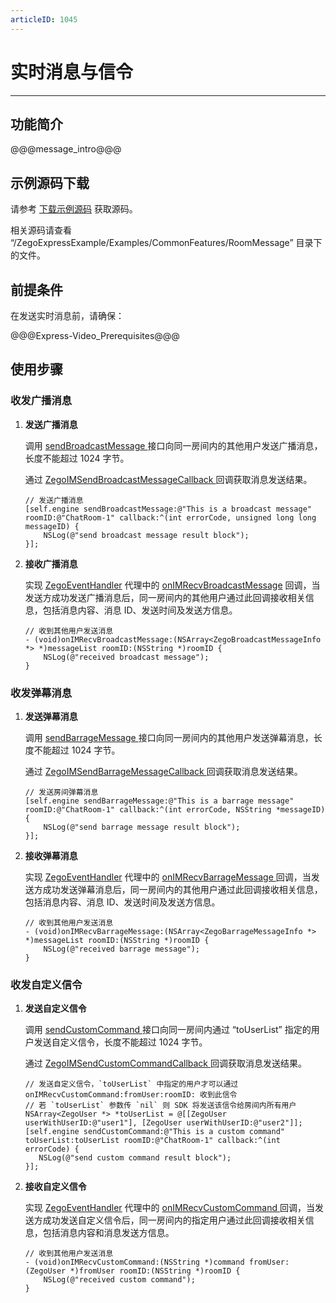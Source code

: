 ```yaml
---
articleID: 1045
---
```

# 实时消息与信令
- - -

## 功能简介

@@@message_intro@@@


## 示例源码下载

请参考 [下载示例源码](!DownloadDemo/DownloadDemo) 获取源码。

相关源码请查看 “/ZegoExpressExample/Examples/CommonFeatures/RoomMessage” 目录下的文件。

## 前提条件

在发送实时消息前，请确保：

@@@Express-Video_Prerequisites@@@

## 使用步骤

### 收发广播消息

1. **发送广播消息**

    调用 [sendBroadcastMessage ](/zh/api?doc=Express_Video_SDK_API~ObjectiveC_ios~class~zego-express-engine#send-broadcast-message-room-id-callback) 接口向同一房间内的其他用户发送广播消息，长度不能超过 1024 字节。

    通过 [ZegoIMSendBroadcastMessageCallback ](@ZegoIMSendBroadcastMessageCallback) 回调获取消息发送结果。

    ```objc
    // 发送广播消息
    [self.engine sendBroadcastMessage:@"This is a broadcast message" roomID:@"ChatRoom-1" callback:^(int errorCode, unsigned long long messageID) {
        NSLog(@"send broadcast message result block");
    }];
    ```

2. **接收广播消息**

    实现 [ZegoEventHandler](@-ZegoEventHandler) 代理中的 [onIMRecvBroadcastMessage](@onIMRecvBroadcastMessage) 回调，当发送方成功发送广播消息后，同一房间内的其他用户通过此回调接收相关信息，包括消息内容、消息 ID、发送时间及发送方信息。

    ```objc
    // 收到其他用户发送消息
    - (void)onIMRecvBroadcastMessage:(NSArray<ZegoBroadcastMessageInfo *> *)messageList roomID:(NSString *)roomID {
        NSLog(@"received broadcast message");
    }
    ```

### 收发弹幕消息

1. **发送弹幕消息**

    调用 [sendBarrageMessage ](/zh/api?doc=Express_Video_SDK_API~ObjectiveC_ios~class~zego-express-engine#send-barrage-message-room-id-callback) 接口向同一房间内的其他用户发送弹幕消息，长度不能超过 1024 字节。

    通过 [ZegoIMSendBarrageMessageCallback ](@ZegoIMSendBarrageMessageCallback) 回调获取消息发送结果。

    ```objc
    // 发送房间弹幕消息
    [self.engine sendBarrageMessage:@"This is a barrage message" roomID:@"ChatRoom-1" callback:^(int errorCode, NSString *messageID) {
        NSLog(@"send barrage message result block");
    }];
    ```

2. **接收弹幕消息**

    实现 [ZegoEventHandler](@-ZegoEventHandler) 代理中的 [onIMRecvBarrageMessage ](@onIMRecvBarrageMessage) 回调，当发送方成功发送弹幕消息后，同一房间内的其他用户通过此回调接收相关信息，包括消息内容、消息 ID、发送时间及发送方信息。

    ```objc
    // 收到其他用户发送消息
    - (void)onIMRecvBarrageMessage:(NSArray<ZegoBarrageMessageInfo *> *)messageList roomID:(NSString *)roomID {
        NSLog(@"received barrage message");
    }
    ```

### 收发自定义信令

1. **发送自定义信令**

    调用 [sendCustomCommand ](@sendCustomCommand) 接口向同一房间内通过 “toUserList” 指定的用户发送自定义信令，长度不能超过 1024 字节。

    通过 [ZegoIMSendCustomCommandCallback ](@ZegoIMSendCustomCommandCallback) 回调获取消息发送结果。

    ```objc
    // 发送自定义信令，`toUserList` 中指定的用户才可以通过 onIMRecvCustomCommand:fromUser:roomID: 收到此信令
    // 若 `toUserList` 参数传 `nil` 则 SDK 将发送该信令给房间内所有用户
    NSArray<ZegoUser *> *toUserList = @[[ZegoUser userWithUserID:@"user1"], [ZegoUser userWithUserID:@"user2"]];
    [self.engine sendCustomCommand:@"This is a custom command" toUserList:toUserList roomID:@"ChatRoom-1" callback:^(int errorCode) {
       NSLog(@"send custom command result block");
    }];
    ```

2. **接收自定义信令**

    实现 [ZegoEventHandler](@-ZegoEventHandler) 代理中的 [onIMRecvCustomCommand ](/zh/api?doc=Express_Video_SDK_API~ObjectiveC_ios~protocol~zego-event-handler#on-im-recv-custom-command-from-user-room-id) 回调，当发送方成功发送自定义信令后，同一房间内的指定用户通过此回调接收相关信息，包括消息内容和消息发送方信息。

    ```objc
    // 收到其他用户发送消息
    - (void)onIMRecvCustomCommand:(NSString *)command fromUser:(ZegoUser *)fromUser roomID:(NSString *)roomID {
        NSLog(@"received custom command");
    }
    ```
